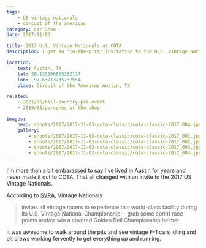 ```yaml
---
tags:
    - US vintage nationals
    - circuit of the americas
category: Car Show
date: 2017-11-03

title: 2017 U.S. Vintage Nationals at COTA
description: I get an "in-the-pits" invitation to the U.S. Vintage National Championships at Circuit of the Americas in Austin, TX.

location:
    text: Austin, TX
    lat: 30.135106855382137
    lon: -97.63713735737554
    place: Circuit of the Americas Austin, TX

related:
    - 2021/06/hill-country-pca-event
    - 2019/03/porsches-at-the-shop

images:
    hero: shoots/2017/2017-11-03-cota-classic/cota-classic-2017_004.jpg
    gallery:
        - shoots/2017/2017-11-03-cota-classic/cota-classic-2017_001.jpg
        - shoots/2017/2017-11-03-cota-classic/cota-classic-2017_002.jpg
        - shoots/2017/2017-11-03-cota-classic/cota-classic-2017_003.jpg
        - shoots/2017/2017-11-03-cota-classic/cota-classic-2017_004.jpg
---
```


I'm more than a bit embarassed to say I've lived in Austin for years and never made it out to COTA. That all changed with an invite to the 2017 US Vintage Nationals.

According to [SVRA](https://svra.com/events/2020-us-vintage-national-championship/), Vintage Nationals

> invites all vintage racers to experience this world-class facility during its U.S. Vintage National Championship —grab some sprint race points and/or win a coveted Golden Bell Championship helmet.

It was awesome to walk around the pits and see vintage F-1 cars idling and pit crews working fervently to get everything up and running.
